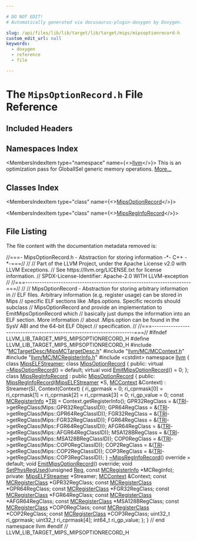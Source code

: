 ```yaml
---

# DO NOT EDIT!
# Automatically generated via docusaurus-plugin-doxygen by Doxygen.

slug: /api/files/lib/lib/target/lib/target/mips/mipsoptionrecord-h
custom_edit_url: null
keywords:
  - doxygen
  - reference
  - file

---
```





# The `MipsOptionRecord.h` File Reference

<DoxygenPage pluginConfig={pluginConfig}>



## Included Headers

<IncludesList>
<IncludesListItem
  filePath="MCTargetDesc/MipsMCTargetDesc.h"
  permalink="/docs/api/files/lib/lib/target/lib/target/mips/lib/target/mips/mctargetdesc/mipsmctargetdesc-h"
  isLocal="true" />
<IncludesListItem
  filePath="llvm/MC/MCContext.h"
  permalink="/docs/api/files/include/include/llvm/include/llvm/mc/mccontext-h"
  isLocal="true" />
<IncludesListItem
  filePath="llvm/MC/MCRegisterInfo.h"
  permalink="/docs/api/files/include/include/llvm/include/llvm/mc/mcregisterinfo-h"
  isLocal="true" />
<IncludesListItem
  filePath="cstdint"
  permalink=""
  isLocal="false" />
</IncludesList>

## Namespaces Index

<MembersIndex>

<MembersIndexItem
  type="namespace"
  name={<><a href="/docs/api/namespaces/llvm">llvm</a></>}>
This is an optimization pass for GlobalISel generic memory operations. <a href="/docs/api/namespaces/llvm/#details">More...</a>
</MembersIndexItem>

</MembersIndex>

## Classes Index

<MembersIndex>

<MembersIndexItem
  type="class"
  name={<><a href="/docs/api/classes/llvm/mipsoptionrecord">MipsOptionRecord</a></>}>
</MembersIndexItem>

<MembersIndexItem
  type="class"
  name={<><a href="/docs/api/classes/llvm/mipsreginforecord">MipsRegInfoRecord</a></>}>
</MembersIndexItem>

</MembersIndex>


## File Listing

The file content with the documentation metadata removed is:

<ProgramListing>

<Link id="l00001" /><CodeLine lineNumber="1"><Highlight kind="comment">//===- MipsOptionRecord.h - Abstraction for storing information -&#42;- C++ -&#42;-===//</Highlight><Highlight kind="normal"></Highlight></CodeLine>
<Link id="l00002" /><CodeLine lineNumber="2"><Highlight kind="normal"></Highlight><Highlight kind="comment">//</Highlight><Highlight kind="normal"></Highlight></CodeLine>
<Link id="l00003" /><CodeLine lineNumber="3"><Highlight kind="normal"></Highlight><Highlight kind="comment">// Part of the LLVM Project, under the Apache License v2.0 with LLVM Exceptions.</Highlight><Highlight kind="normal"></Highlight></CodeLine>
<Link id="l00004" /><CodeLine lineNumber="4"><Highlight kind="normal"></Highlight><Highlight kind="comment">// See https://llvm.org/LICENSE.txt for license information.</Highlight><Highlight kind="normal"></Highlight></CodeLine>
<Link id="l00005" /><CodeLine lineNumber="5"><Highlight kind="normal"></Highlight><Highlight kind="comment">// SPDX-License-Identifier: Apache-2.0 WITH LLVM-exception</Highlight><Highlight kind="normal"></Highlight></CodeLine>
<Link id="l00006" /><CodeLine lineNumber="6"><Highlight kind="normal"></Highlight><Highlight kind="comment">//</Highlight><Highlight kind="normal"></Highlight></CodeLine>
<Link id="l00007" /><CodeLine lineNumber="7"><Highlight kind="normal"></Highlight><Highlight kind="comment">//===----------------------------------------------------------------------===//</Highlight><Highlight kind="normal"></Highlight></CodeLine>
<Link id="l00008" /><CodeLine lineNumber="8"><Highlight kind="normal"></Highlight><Highlight kind="comment">//</Highlight><Highlight kind="normal"></Highlight></CodeLine>
<Link id="l00009" /><CodeLine lineNumber="9"><Highlight kind="normal"></Highlight><Highlight kind="comment">// MipsOptionRecord - Abstraction for storing arbitrary information in</Highlight><Highlight kind="normal"></Highlight></CodeLine>
<Link id="l00010" /><CodeLine lineNumber="10"><Highlight kind="normal"></Highlight><Highlight kind="comment">// ELF files. Arbitrary information (e.g. register usage) can be stored in Mips</Highlight><Highlight kind="normal"></Highlight></CodeLine>
<Link id="l00011" /><CodeLine lineNumber="11"><Highlight kind="normal"></Highlight><Highlight kind="comment">// specific ELF sections like .Mips.options. Specific records should subclass</Highlight><Highlight kind="normal"></Highlight></CodeLine>
<Link id="l00012" /><CodeLine lineNumber="12"><Highlight kind="normal"></Highlight><Highlight kind="comment">// MipsOptionRecord and provide an implementation to EmitMipsOptionRecord which</Highlight><Highlight kind="normal"></Highlight></CodeLine>
<Link id="l00013" /><CodeLine lineNumber="13"><Highlight kind="normal"></Highlight><Highlight kind="comment">// basically just dumps the information into an ELF section. More information</Highlight><Highlight kind="normal"></Highlight></CodeLine>
<Link id="l00014" /><CodeLine lineNumber="14"><Highlight kind="normal"></Highlight><Highlight kind="comment">// about .Mips.option can be found in the SysV ABI and the 64-bit ELF Object</Highlight><Highlight kind="normal"></Highlight></CodeLine>
<Link id="l00015" /><CodeLine lineNumber="15"><Highlight kind="normal"></Highlight><Highlight kind="comment">// specification.</Highlight><Highlight kind="normal"></Highlight></CodeLine>
<Link id="l00016" /><CodeLine lineNumber="16"><Highlight kind="normal"></Highlight><Highlight kind="comment">//</Highlight><Highlight kind="normal"></Highlight></CodeLine>
<Link id="l00017" /><CodeLine lineNumber="17"><Highlight kind="normal"></Highlight><Highlight kind="comment">//===----------------------------------------------------------------------===//</Highlight><Highlight kind="normal"></Highlight></CodeLine>
<Link id="l00018" /><CodeLine lineNumber="18"><Highlight kind="normal"></Highlight></CodeLine>
<Link id="l00019" /><CodeLine lineNumber="19"><Highlight kind="normal"></Highlight><Highlight kind="preprocessor">#ifndef LLVM&#95;LIB&#95;TARGET&#95;MIPS&#95;MIPSOPTIONRECORD&#95;H</Highlight><Highlight kind="normal"></Highlight></CodeLine>
<Link id="l00020" /><CodeLine lineNumber="20"><Highlight kind="normal"></Highlight><Highlight kind="preprocessor">#define LLVM&#95;LIB&#95;TARGET&#95;MIPS&#95;MIPSOPTIONRECORD&#95;H</Highlight><Highlight kind="normal"></Highlight></CodeLine>
<Link id="l00021" /><CodeLine lineNumber="21"><Highlight kind="normal"></Highlight></CodeLine>
<Link id="l00022" /><CodeLine lineNumber="22"><Highlight kind="normal"></Highlight><Highlight kind="preprocessor">#include &quot;<a href="/docs/api/files/lib/lib/target/lib/target/mips/lib/target/mips/mctargetdesc/mipsmctargetdesc-h">MCTargetDesc/MipsMCTargetDesc.h</a>&quot;</Highlight><Highlight kind="normal"></Highlight></CodeLine>
<Link id="l00023" /><CodeLine lineNumber="23"><Highlight kind="normal"></Highlight><Highlight kind="preprocessor">#include &quot;<a href="/docs/api/files/include/include/llvm/include/llvm/mc/mccontext-h">llvm/MC/MCContext.h</a>&quot;</Highlight><Highlight kind="normal"></Highlight></CodeLine>
<Link id="l00024" /><CodeLine lineNumber="24"><Highlight kind="normal"></Highlight><Highlight kind="preprocessor">#include &quot;<a href="/docs/api/files/include/include/llvm/include/llvm/mc/mcregisterinfo-h">llvm/MC/MCRegisterInfo.h</a>&quot;</Highlight><Highlight kind="normal"></Highlight></CodeLine>
<Link id="l00025" /><CodeLine lineNumber="25"><Highlight kind="normal"></Highlight><Highlight kind="preprocessor">#include &lt;cstdint&gt;</Highlight><Highlight kind="normal"></Highlight></CodeLine>
<Link id="l00026" /><CodeLine lineNumber="26"><Highlight kind="normal"></Highlight></CodeLine>
<Link id="l00027" /><CodeLine lineNumber="27"><Highlight kind="normal"></Highlight><Highlight kind="keyword">namespace </Highlight><Highlight kind="normal"><a href="/docs/api/namespaces/llvm">llvm</a> &#123;</Highlight></CodeLine>
<Link id="l00028" /><CodeLine lineNumber="28"><Highlight kind="normal"></Highlight></CodeLine>
<Link id="l00029" /><CodeLine lineNumber="29"><Highlight kind="normal"></Highlight><Highlight kind="keyword">class </Highlight><Highlight kind="normal"><a href="/docs/api/classes/llvm/mipselfstreamer">MipsELFStreamer</a>;</Highlight></CodeLine>
<Link id="l00030" /><CodeLine lineNumber="30"><Highlight kind="normal"></Highlight></CodeLine>
<Link id="l00031" /><CodeLine lineNumber="31" lineLink="/docs/api/classes/llvm/mipsoptionrecord"><Highlight kind="normal"></Highlight><Highlight kind="keyword">class </Highlight><Highlight kind="normal"><a href="/docs/api/classes/llvm/mipsoptionrecord">MipsOptionRecord</a> &#123;</Highlight></CodeLine>
<Link id="l00032" /><CodeLine lineNumber="32"><Highlight kind="normal"></Highlight><Highlight kind="keyword">public</Highlight><Highlight kind="normal">:</Highlight></CodeLine>
<Link id="l00033" /><CodeLine lineNumber="33" lineLink="/docs/api/classes/llvm/mipsoptionrecord/#a69b74332ec93ea969171dd28e5885d7c"><Highlight kind="normal">  </Highlight><Highlight kind="keyword">virtual</Highlight><Highlight kind="normal"> <a href="/docs/api/classes/llvm/mipsoptionrecord/#a69b74332ec93ea969171dd28e5885d7c">~MipsOptionRecord</a>() = </Highlight><Highlight kind="keywordflow">default</Highlight><Highlight kind="normal">;</Highlight></CodeLine>
<Link id="l00034" /><CodeLine lineNumber="34"><Highlight kind="normal"></Highlight></CodeLine>
<Link id="l00035" /><CodeLine lineNumber="35" lineLink="/docs/api/classes/llvm/mipsoptionrecord/#aa923dd64a7f433c9135eebf8c6ebd18a"><Highlight kind="normal">  </Highlight><Highlight kind="keyword">virtual</Highlight><Highlight kind="normal"> </Highlight><Highlight kind="keywordtype">void</Highlight><Highlight kind="normal"> <a href="/docs/api/classes/llvm/mipsoptionrecord/#aa923dd64a7f433c9135eebf8c6ebd18a">EmitMipsOptionRecord</a>() = 0;</Highlight></CodeLine>
<Link id="l00036" /><CodeLine lineNumber="36"><Highlight kind="normal">&#125;;</Highlight></CodeLine>
<Link id="l00037" /><CodeLine lineNumber="37"><Highlight kind="normal"></Highlight></CodeLine>
<Link id="l00038" /><CodeLine lineNumber="38" lineLink="/docs/api/classes/llvm/mipsreginforecord"><Highlight kind="normal"></Highlight><Highlight kind="keyword">class </Highlight><Highlight kind="normal"><a href="/docs/api/classes/llvm/mipsreginforecord/#acfc18bd37af88f32dd6f57630a30604c">MipsRegInfoRecord</a> : </Highlight><Highlight kind="keyword">public</Highlight><Highlight kind="normal"> <a href="/docs/api/classes/llvm/mipsoptionrecord">MipsOptionRecord</a> &#123;</Highlight></CodeLine>
<Link id="l00039" /><CodeLine lineNumber="39"><Highlight kind="normal"></Highlight><Highlight kind="keyword">public</Highlight><Highlight kind="normal">:</Highlight></CodeLine>
<Link id="l00040" /><CodeLine lineNumber="40" lineLink="/docs/api/classes/llvm/mipsreginforecord/#acfc18bd37af88f32dd6f57630a30604c"><Highlight kind="normal">  <a href="/docs/api/classes/llvm/mipsreginforecord/#acfc18bd37af88f32dd6f57630a30604c">MipsRegInfoRecord</a>(<a href="/docs/api/classes/llvm/mipselfstreamer">MipsELFStreamer</a> &#42;S, <a href="/docs/api/classes/llvm/mccontext">MCContext</a> &amp;Context)</Highlight></CodeLine>
<Link id="l00041" /><CodeLine lineNumber="41"><Highlight kind="normal">      : Streamer(S), Context(Context) &#123;</Highlight></CodeLine>
<Link id="l00042" /><CodeLine lineNumber="42"><Highlight kind="normal">    ri&#95;gprmask = 0;</Highlight></CodeLine>
<Link id="l00043" /><CodeLine lineNumber="43"><Highlight kind="normal">    ri&#95;cprmask&#91;0&#93; = ri&#95;cprmask&#91;1&#93; = ri&#95;cprmask&#91;2&#93; = ri&#95;cprmask&#91;3&#93; = 0;</Highlight></CodeLine>
<Link id="l00044" /><CodeLine lineNumber="44"><Highlight kind="normal">    ri&#95;gp&#95;value = 0;</Highlight></CodeLine>
<Link id="l00045" /><CodeLine lineNumber="45"><Highlight kind="normal"></Highlight></CodeLine>
<Link id="l00046" /><CodeLine lineNumber="46"><Highlight kind="normal">    </Highlight><Highlight kind="keyword">const</Highlight><Highlight kind="normal"> <a href="/docs/api/classes/llvm/mcregisterinfo">MCRegisterInfo</a> &#42;<a href="/docs/api/files/lib/lib/codegen/machinesink-cpp/#a0f36ed1bc17fc1aa97fe291c439a0698">TRI</a> = Context.getRegisterInfo();</Highlight></CodeLine>
<Link id="l00047" /><CodeLine lineNumber="47"><Highlight kind="normal">    GPR32RegClass = &amp;(<a href="/docs/api/files/lib/lib/codegen/machinesink-cpp/#a0f36ed1bc17fc1aa97fe291c439a0698">TRI</a>-&gt;getRegClass(Mips::GPR32RegClassID));</Highlight></CodeLine>
<Link id="l00048" /><CodeLine lineNumber="48"><Highlight kind="normal">    GPR64RegClass = &amp;(<a href="/docs/api/files/lib/lib/codegen/machinesink-cpp/#a0f36ed1bc17fc1aa97fe291c439a0698">TRI</a>-&gt;getRegClass(Mips::GPR64RegClassID));</Highlight></CodeLine>
<Link id="l00049" /><CodeLine lineNumber="49"><Highlight kind="normal">    FGR32RegClass = &amp;(<a href="/docs/api/files/lib/lib/codegen/machinesink-cpp/#a0f36ed1bc17fc1aa97fe291c439a0698">TRI</a>-&gt;getRegClass(Mips::FGR32RegClassID));</Highlight></CodeLine>
<Link id="l00050" /><CodeLine lineNumber="50"><Highlight kind="normal">    FGR64RegClass = &amp;(<a href="/docs/api/files/lib/lib/codegen/machinesink-cpp/#a0f36ed1bc17fc1aa97fe291c439a0698">TRI</a>-&gt;getRegClass(Mips::FGR64RegClassID));</Highlight></CodeLine>
<Link id="l00051" /><CodeLine lineNumber="51"><Highlight kind="normal">    AFGR64RegClass = &amp;(<a href="/docs/api/files/lib/lib/codegen/machinesink-cpp/#a0f36ed1bc17fc1aa97fe291c439a0698">TRI</a>-&gt;getRegClass(Mips::AFGR64RegClassID));</Highlight></CodeLine>
<Link id="l00052" /><CodeLine lineNumber="52"><Highlight kind="normal">    MSA128BRegClass = &amp;(<a href="/docs/api/files/lib/lib/codegen/machinesink-cpp/#a0f36ed1bc17fc1aa97fe291c439a0698">TRI</a>-&gt;getRegClass(Mips::MSA128BRegClassID));</Highlight></CodeLine>
<Link id="l00053" /><CodeLine lineNumber="53"><Highlight kind="normal">    COP0RegClass = &amp;(<a href="/docs/api/files/lib/lib/codegen/machinesink-cpp/#a0f36ed1bc17fc1aa97fe291c439a0698">TRI</a>-&gt;getRegClass(Mips::COP0RegClassID));</Highlight></CodeLine>
<Link id="l00054" /><CodeLine lineNumber="54"><Highlight kind="normal">    COP2RegClass = &amp;(<a href="/docs/api/files/lib/lib/codegen/machinesink-cpp/#a0f36ed1bc17fc1aa97fe291c439a0698">TRI</a>-&gt;getRegClass(Mips::COP2RegClassID));</Highlight></CodeLine>
<Link id="l00055" /><CodeLine lineNumber="55"><Highlight kind="normal">    COP3RegClass = &amp;(<a href="/docs/api/files/lib/lib/codegen/machinesink-cpp/#a0f36ed1bc17fc1aa97fe291c439a0698">TRI</a>-&gt;getRegClass(Mips::COP3RegClassID));</Highlight></CodeLine>
<Link id="l00056" /><CodeLine lineNumber="56"><Highlight kind="normal">  &#125;</Highlight></CodeLine>
<Link id="l00057" /><CodeLine lineNumber="57"><Highlight kind="normal"></Highlight></CodeLine>
<Link id="l00058" /><CodeLine lineNumber="58" lineLink="/docs/api/classes/llvm/mipsreginforecord/#acf8bb46871a16719557fc231d37f5edd"><Highlight kind="normal">  <a href="/docs/api/classes/llvm/mipsreginforecord/#acf8bb46871a16719557fc231d37f5edd">~MipsRegInfoRecord</a>() </Highlight><Highlight kind="keyword">override</Highlight><Highlight kind="normal"> = </Highlight><Highlight kind="keywordflow">default</Highlight><Highlight kind="normal">;</Highlight></CodeLine>
<Link id="l00059" /><CodeLine lineNumber="59"><Highlight kind="normal"></Highlight></CodeLine>
<Link id="l00060" /><CodeLine lineNumber="60"><Highlight kind="normal">  </Highlight><Highlight kind="keywordtype">void</Highlight><Highlight kind="normal"> <a href="/docs/api/classes/llvm/mipsreginforecord/#aa84b1e01b55d45024625b88ccccd4772">EmitMipsOptionRecord</a>() </Highlight><Highlight kind="keyword">override</Highlight><Highlight kind="normal">;</Highlight></CodeLine>
<Link id="l00061" /><CodeLine lineNumber="61"><Highlight kind="normal">  </Highlight><Highlight kind="keywordtype">void</Highlight><Highlight kind="normal"> <a href="/docs/api/classes/llvm/mipsreginforecord/#a08ccbcf5688d00eb218e2dac89eedcb1">SetPhysRegUsed</a>(</Highlight><Highlight kind="keywordtype">unsigned</Highlight><Highlight kind="normal"> <a href="/docs/api/files/lib/lib/codegen/machinesink-cpp/#a359e1ff26f6d466d927a61aae45b05c3">Reg</a>, </Highlight><Highlight kind="keyword">const</Highlight><Highlight kind="normal"> <a href="/docs/api/classes/llvm/mcregisterinfo">MCRegisterInfo</a> &#42;MCRegInfo);</Highlight></CodeLine>
<Link id="l00062" /><CodeLine lineNumber="62"><Highlight kind="normal"></Highlight></CodeLine>
<Link id="l00063" /><CodeLine lineNumber="63"><Highlight kind="normal"></Highlight><Highlight kind="keyword">private</Highlight><Highlight kind="normal">:</Highlight></CodeLine>
<Link id="l00064" /><CodeLine lineNumber="64"><Highlight kind="normal">  <a href="/docs/api/classes/llvm/mipselfstreamer">MipsELFStreamer</a> &#42;Streamer;</Highlight></CodeLine>
<Link id="l00065" /><CodeLine lineNumber="65"><Highlight kind="normal">  <a href="/docs/api/classes/llvm/mccontext">MCContext</a> &amp;Context;</Highlight></CodeLine>
<Link id="l00066" /><CodeLine lineNumber="66"><Highlight kind="normal">  </Highlight><Highlight kind="keyword">const</Highlight><Highlight kind="normal"> <a href="/docs/api/classes/llvm/mcregisterclass">MCRegisterClass</a> &#42;GPR32RegClass;</Highlight></CodeLine>
<Link id="l00067" /><CodeLine lineNumber="67"><Highlight kind="normal">  </Highlight><Highlight kind="keyword">const</Highlight><Highlight kind="normal"> <a href="/docs/api/classes/llvm/mcregisterclass">MCRegisterClass</a> &#42;GPR64RegClass;</Highlight></CodeLine>
<Link id="l00068" /><CodeLine lineNumber="68"><Highlight kind="normal">  </Highlight><Highlight kind="keyword">const</Highlight><Highlight kind="normal"> <a href="/docs/api/classes/llvm/mcregisterclass">MCRegisterClass</a> &#42;FGR32RegClass;</Highlight></CodeLine>
<Link id="l00069" /><CodeLine lineNumber="69"><Highlight kind="normal">  </Highlight><Highlight kind="keyword">const</Highlight><Highlight kind="normal"> <a href="/docs/api/classes/llvm/mcregisterclass">MCRegisterClass</a> &#42;FGR64RegClass;</Highlight></CodeLine>
<Link id="l00070" /><CodeLine lineNumber="70"><Highlight kind="normal">  </Highlight><Highlight kind="keyword">const</Highlight><Highlight kind="normal"> <a href="/docs/api/classes/llvm/mcregisterclass">MCRegisterClass</a> &#42;AFGR64RegClass;</Highlight></CodeLine>
<Link id="l00071" /><CodeLine lineNumber="71"><Highlight kind="normal">  </Highlight><Highlight kind="keyword">const</Highlight><Highlight kind="normal"> <a href="/docs/api/classes/llvm/mcregisterclass">MCRegisterClass</a> &#42;MSA128BRegClass;</Highlight></CodeLine>
<Link id="l00072" /><CodeLine lineNumber="72"><Highlight kind="normal">  </Highlight><Highlight kind="keyword">const</Highlight><Highlight kind="normal"> <a href="/docs/api/classes/llvm/mcregisterclass">MCRegisterClass</a> &#42;COP0RegClass;</Highlight></CodeLine>
<Link id="l00073" /><CodeLine lineNumber="73"><Highlight kind="normal">  </Highlight><Highlight kind="keyword">const</Highlight><Highlight kind="normal"> <a href="/docs/api/classes/llvm/mcregisterclass">MCRegisterClass</a> &#42;COP2RegClass;</Highlight></CodeLine>
<Link id="l00074" /><CodeLine lineNumber="74"><Highlight kind="normal">  </Highlight><Highlight kind="keyword">const</Highlight><Highlight kind="normal"> <a href="/docs/api/classes/llvm/mcregisterclass">MCRegisterClass</a> &#42;COP3RegClass;</Highlight></CodeLine>
<Link id="l00075" /><CodeLine lineNumber="75"><Highlight kind="normal">  uint32&#95;t ri&#95;gprmask;</Highlight></CodeLine>
<Link id="l00076" /><CodeLine lineNumber="76"><Highlight kind="normal">  uint32&#95;t ri&#95;cprmask&#91;4&#93;;</Highlight></CodeLine>
<Link id="l00077" /><CodeLine lineNumber="77"><Highlight kind="normal">  int64&#95;t ri&#95;gp&#95;value;</Highlight></CodeLine>
<Link id="l00078" /><CodeLine lineNumber="78"><Highlight kind="normal">&#125;;</Highlight></CodeLine>
<Link id="l00079" /><CodeLine lineNumber="79"><Highlight kind="normal"></Highlight></CodeLine>
<Link id="l00080" /><CodeLine lineNumber="80"><Highlight kind="normal">&#125; </Highlight><Highlight kind="comment">// end namespace llvm</Highlight><Highlight kind="normal"></Highlight></CodeLine>
<Link id="l00081" /><CodeLine lineNumber="81"><Highlight kind="normal"></Highlight></CodeLine>
<Link id="l00082" /><CodeLine lineNumber="82"><Highlight kind="normal"></Highlight><Highlight kind="preprocessor">#endif </Highlight><Highlight kind="comment">// LLVM&#95;LIB&#95;TARGET&#95;MIPS&#95;MIPSOPTIONRECORD&#95;H</Highlight><Highlight kind="normal"></Highlight></CodeLine>

</ProgramListing>


</DoxygenPage>
